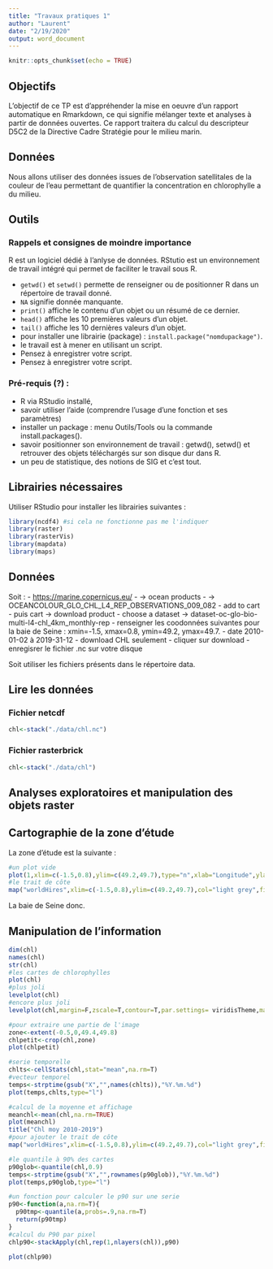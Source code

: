 ```yaml
---
title: "Travaux pratiques 1"
author: "Laurent"
date: "2/19/2020"
output: word_document
---
```


```r
knitr::opts_chunk$set(echo = TRUE)
```

## Objectifs

L'objectif de ce TP est d'appréhender la mise en oeuvre d'un rapport automatique en Rmarkdown, ce qui signifie mélanger texte et analyses à partir de données ouvertes. Ce rapport traitera du calcul du descripteur D5C2 de la Directive Cadre Stratégie pour le milieu marin.

## Données

Nous allons utiliser des données issues de l'observation satellitales de la couleur de l'eau permettant de quantifier la concentration en chlorophylle a du milieu.

## Outils

### Rappels et consignes de moindre importance

R est un logiciel dédié à l'anlyse de données. RStutio est un environnement de
travail intégré qui permet de faciliter le travail sous R.

- `getwd()` et `setwd()` permette de renseigner ou de positionner R dans un répertoire de travail
  donné.
- `NA` signifie donnée manquante.
- `print()` affiche le contenu d'un objet ou un résumé de ce dernier.
- `head()` affiche les 10 premières valeurs d'un objet.
- `tail()` affiche les 10 dernières valeurs d'un objet.
- pour installer une librairie (package) : `install.package("nomdupackage")`.
- le travail est à mener en utilisant un script.
- Pensez à enregistrer votre script.
- Pensez à enregistrer votre script.
 

### Pré-requis (?) :

- R via RStudio installé,
- savoir utiliser l'aide (comprendre l'usage d'une fonction et ses paramètres)
- installer un package : menu Outils/Tools ou la commande install.packages().
- savoir positionner son environnement de travail : getwd(), setwd() et retrouver des objets téléchargés sur son disque dur dans R.
- un peu de statistique, des notions de SIG et c'est tout.

## Librairies nécessaires

Utiliser RStudio pour installer les librairies suivantes :
```r
library(ncdf4) #si cela ne fonctionne pas me l'indiquer
library(raster)
library(rasterVis)
library(mapdata)
library(maps)
```

## Données

Soit : 
- <https://marine.copernicus.eu/> 
- -> ocean products 
- -> OCEANCOLOUR_GLO_CHL_L4_REP_OBSERVATIONS_009_082
- add to cart
- puis cart -> download product
- choose a dataset -> dataset-oc-glo-bio-multi-l4-chl_4km_monthly-rep
- renseigner les coodonnées suivantes pour la baie de Seine : xmin=-1.5, xmax=0.8, ymin=49.2, ymax=49.7.
- date 2010-01-02 à 2019-31-12
- download CHL seulement
- cliquer sur download
- enregisrer le fichier .nc sur votre disque

Soit utiliser les fichiers présents dans le répertoire data.

## Lire les données

### Fichier netcdf

```r
chl<-stack("./data/chl.nc")
```

### Fichier rasterbrick

```r
chl<-stack("./data/chl")
```

## Analyses exploratoires et manipulation des objets raster


## Cartographie de la zone d'étude

La zone d'étude est la suivante :

```r
#un plot vide
plot(1,xlim=c(-1.5,0.8),ylim=c(49.2,49.7),type="n",xlab="Longitude",ylab="Latitude",asp=1)
#le trait de côte
map("worldHires",xlim=c(-1.5,0.8),ylim=c(49.2,49.7),col="light grey",fill=T,add=T)
```

La baie de Seine donc.

## Manipulation de l'information

```r
dim(chl)
names(chl)
str(chl)
#les cartes de chlorophylles
plot(chl)
#plus joli
levelplot(chl)
#encore plus joli
levelplot(chl,margin=F,zscale=T,contour=T,par.settings= viridisTheme,main="Chl 2010-2019")

#pour extraire une partie de l'image
zone<-extent(-0.5,0,49.4,49.8)
chlpetit<-crop(chl,zone)
plot(chlpetit)

#serie temporelle
chlts<-cellStats(chl,stat="mean",na.rm=T)
#vecteur temporel
temps<-strptime(gsub("X","",names(chlts)),"%Y.%m.%d")
plot(temps,chlts,type="l")

#calcul de la moyenne et affichage
meanchl<-mean(chl,na.rm=TRUE)
plot(meanchl)
title("Chl moy 2010-2019")
#pour ajouter le trait de côte
map("worldHires",xlim=c(-1.5,0.8),ylim=c(49.2,49.7),col="light grey",fill=T,add=T)

#le quantile à 90% des cartes
p90glob<-quantile(chl,0.9)
temps<-strptime(gsub("X","",rownames(p90glob)),"%Y.%m.%d")
plot(temps,p90glob,type="l")

#un fonction pour calculer le p90 sur une serie
p90<-function(a,na.rm=T){
  p90tmp<-quantile(a,probs=.9,na.rm=T)
  return(p90tmp)
}
#calcul du P90 par pixel
chlp90<-stackApply(chl,rep(1,nlayers(chl)),p90)

plot(chlp90)

```

